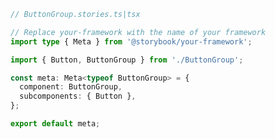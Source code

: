 ```ts
// ButtonGroup.stories.ts|tsx

// Replace your-framework with the name of your framework
import type { Meta } from '@storybook/your-framework';

import { Button, ButtonGroup } from './ButtonGroup';

const meta: Meta<typeof ButtonGroup> = {
  component: ButtonGroup,
  subcomponents: { Button },
};

export default meta;
```